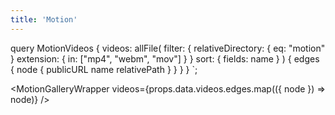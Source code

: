 ```yaml
---
title: 'Motion'
---
```



  query MotionVideos {
    videos: allFile(
      filter: {
        relativeDirectory: { eq: "motion" }
        extension: { in: ["mp4", "webm", "mov"] }
      }
      sort: { fields: name }
    ) {
      edges {
        node {
          publicURL
          name
          relativePath
        }
      }
    }
  }
`;

<MotionGalleryWrapper
  videos={props.data.videos.edges.map(({ node }) => node)}
/>
